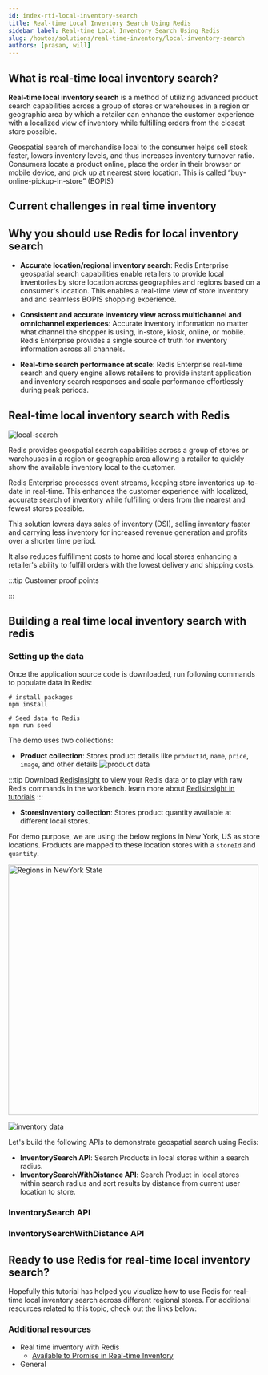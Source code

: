 ```yaml
---
id: index-rti-local-inventory-search
title: Real-time Local Inventory Search Using Redis
sidebar_label: Real-time Local Inventory Search Using Redis
slug: /howtos/solutions/real-time-inventory/local-inventory-search
authors: [prasan, will]
---
```






<Authors frontMatter={frontMatter} />

<RealTimeInventorySourceCode />

## What is real-time local inventory search?

**Real-time local inventory search** is a method of utilizing advanced product search capabilities across a group of stores or warehouses in a region or geographic area by which a retailer can enhance the customer experience with a localized view of inventory while fulfilling orders from the closest store possible.

Geospatial search of merchandise local to the consumer helps sell stock faster, lowers inventory levels, and thus increases inventory turnover ratio.
Consumers locate a product online, place the order in their browser or mobile device, and pick up at nearest store location. This is called “buy-online-pickup-in-store” (BOPIS)

## Current challenges in real time inventory

<RealTimeInventoryChallenges />

## Why you should use Redis for local inventory search

- **Accurate location/regional inventory search**: Redis Enterprise geospatial search capabilities enable retailers to provide local inventories by store location across geographies and regions based on a consumer's location. This enables a real-time view of store inventory and and seamless BOPIS shopping experience.

- **Consistent and accurate inventory view across multichannel and omnichannel experiences**: Accurate inventory information no matter what channel the shopper is using, in-store, kiosk, online, or mobile. Redis Enterprise provides a single source of truth for inventory information across all channels.

- **Real-time search performance at scale**: Redis Enterprise real-time search and query engine allows retailers to provide instant application and inventory search responses and scale performance effortlessly during peak periods.

## Real-time local inventory search with Redis

![local-search](./images/local-search.png)

Redis provides geospatial search capabilities across a group of stores or warehouses in a region or geographic area allowing a retailer to quickly show the available inventory local to the customer.

Redis Enterprise processes event streams, keeping store inventories up-to-date in real-time. This enhances the customer experience with localized, accurate search of inventory while fulfilling orders from the nearest and fewest stores possible.

This solution lowers days sales of inventory (DSI), selling inventory faster and carrying less inventory for increased revenue generation and profits over a shorter time period.

It also reduces fulfillment costs to home and local stores enhancing a retailer's ability to fulfill orders with the lowest delivery and shipping costs.

:::tip Customer proof points

<RealTimeInventoryCustomerProofs />

:::

## Building a real time local inventory search with redis

<RealTimeInventorySourceCode />

### Setting up the data

Once the application source code is downloaded, run following commands to populate data in Redis:

```shell
# install packages
npm install

# Seed data to Redis
npm run seed
```

The demo uses two collections:

- **Product collection**: Stores product details like `productId`, `name`, `price`, `image`, and other details
  ![product data](./images/product-data.png)

:::tip
Download <u>[RedisInsight](https://redis.com/redis-enterprise/redis-insight/)</u> to view your Redis data or to play with raw Redis commands in the workbench. learn more about <u>[RedisInsight in tutorials](/explore/redisinsight/)</u>
:::

- **StoresInventory collection**: Stores product quantity available at different local stores.

For demo purpose, we are using the below regions in New York, US as store locations. Products are mapped to these location stores with a `storeId` and `quantity`.

<img
  src={newYorkState}
  alt="Regions in NewYork State"
  width="500"
  className="margin-bottom--md"
/>

![inventory data](./images/inventory-data.png)

Let's build the following APIs to demonstrate geospatial search using Redis:

- **InventorySearch API**: Search Products in local stores within a search radius.
- **InventorySearchWithDistance API**: Search Product in local stores within search radius and sort results by distance from current user location to store.

### InventorySearch API

<InventorySearch />

### InventorySearchWithDistance API

<InventorySearchWithDistance />

## Ready to use Redis for real-time local inventory search?

Hopefully this tutorial has helped you visualize how to use Redis for real-time local inventory search across different regional stores. For additional resources related to this topic, check out the links below:

### Additional resources

- Real time inventory with Redis
  - [Available to Promise in Real-time Inventory](/howtos/solutions/real-time-inventory/available-to-promise)
- General
  <GeneralAdditionalResources />
